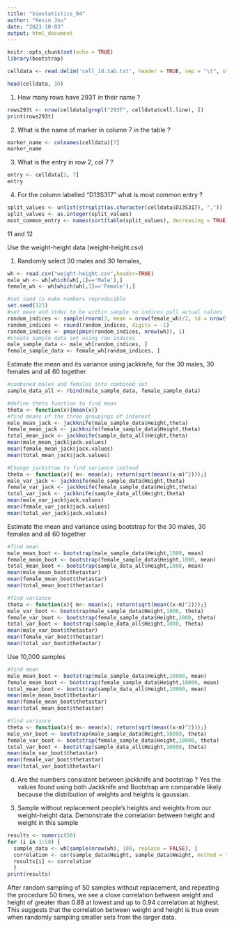 ---
title: "biostatistics_04"
author: "Kevin Jou"
date: "2023-10-03"
output: html_document
---

```{r setup, include=FALSE}
knitr::opts_chunk$set(echo = TRUE)
library(bootstrap)
```

```{r}
celldata <- read.delim('cell_id.tab.txt', header = TRUE, sep = "\t", stringsAsFactors=FALSE)
```

```{r}
head(celldata, 10)
```

1) How many rows have 293T in their name ?
```{r}
rows293t <- nrow(celldata[grepl("293T", celldata$cell.line), ])
print(rows293t)
```

2) What is the name of marker in column 7 in the table  ?
```{r}
marker_name <- colnames(celldata)[7]
marker_name
```

3) What is the entry in row 2, col 7 ?
```{r}
entry <- celldata[2, 7]
entry
```

4) For the column labelled "D13S317 " what is most common entry ?
```{r}
split_values <- unlist(strsplit(as.character(celldata$D13S317), ","))
split_values <- as.integer(split_values)
most_common_entry <- names(sort(table(split_values), decreasing = TRUE))
```

11 and 12

Use the  weight-height data (weight-height.csv)

1) Randomly select 30 males and 30 females, 
```{r}
wh <- read.csv("weight-height.csv",header=TRUE)
male_wh <- wh[which(wh[,1]=='Male'),]
female_wh <- wh[which(wh[,1]=='Female'),]
```

```{r}
#set seed to make numbers reproducible
set.seed(123)
#set mean and stdev to be within sample so indices pull actual values
random_indices <- sample(rnorm(3, mean = nrow(female_wh)/2, sd = nrow(female_wh)/6),30, replace=TRUE)
random_indices <- round(random_indices, digits = -1)
random_indices <- pmax(pmin(random_indices, nrow(wh)), 1)
#create sample data set using row indices
male_sample_data <- male_wh[random_indices, ]
female_sample_data <- female_wh[random_indices, ]
```

Estimate the mean and its variance using jackknife, for the 30 males, 30 females and all 60 together
```{r}
#combined males and females into combined set
sample_data_all <- rbind(male_sample_data, female_sample_data)

#define theta function to find mean
theta <- function(x){mean(x)}
#find means of the three groupings of interest
male_mean_jack <- jackknife(male_sample_data$Height,theta)
female_mean_jack <- jackknife(female_sample_data$Height,theta)
total_mean_jack <- jackknife(sample_data_all$Height,theta)
mean(male_mean_jack$jack.values)
mean(female_mean_jack$jack.values)
mean(total_mean_jack$jack.values)
```

```{r}
#Change jackstraw to find variance instead
theta <- function(x){ m<- mean(x); return(sqrt(mean((x-m)^2)));}
male_var_jack <- jackknife(male_sample_data$Height,theta)
female_var_jack <- jackknife(female_sample_data$Height,theta)
total_var_jack <- jackknife(sample_data_all$Height,theta)
mean(male_var_jack$jack.values)
mean(female_var_jack$jack.values)
mean(total_var_jack$jack.values)
```

Estimate the mean and variance using bootstrap for the 30 males, 30 females and all 60 together

```{r}
#find mean
male_mean_boot <- bootstrap(male_sample_data$Height,1000, mean)
female_mean_boot <- bootstrap(female_sample_data$Height,1000, mean)
total_mean_boot <- bootstrap(sample_data_all$Height,1000, mean)
mean(male_mean_boot$thetastar)
mean(female_mean_boot$thetastar)
mean(total_mean_boot$thetastar)
```

```{r}
#find variance
theta <- function(x){ m<- mean(x); return(sqrt(mean((x-m)^2)));}
male_var_boot <- bootstrap(male_sample_data$Height,1000, theta)
female_var_boot <- bootstrap(female_sample_data$Height,1000, theta)
total_var_boot <- bootstrap(sample_data_all$Height,1000, theta)
mean(male_var_boot$thetastar)
mean(female_var_boot$thetastar)
mean(total_var_boot$thetastar)

```

Use 10,000 samples

```{r}
#find mean
male_mean_boot <- bootstrap(male_sample_data$Height,10000, mean)
female_mean_boot <- bootstrap(female_sample_data$Height,10000, mean)
total_mean_boot <- bootstrap(sample_data_all$Height,10000, mean)
mean(male_mean_boot$thetastar)
mean(female_mean_boot$thetastar)
mean(total_mean_boot$thetastar)

#find variance
theta <- function(x){ m<- mean(x); return(sqrt(mean((x-m)^2)));}
male_var_boot <- bootstrap(male_sample_data$Height,10000, theta)
female_var_boot <- bootstrap(female_sample_data$Height,10000, theta)
total_var_boot <- bootstrap(sample_data_all$Height,10000, theta)
mean(male_var_boot$thetastar)
mean(female_var_boot$thetastar)
mean(total_var_boot$thetastar)
```

d) Are the numbers consistent between jackknife and bootstrap  ?
  Yes the values found using both Jackknife and Bootstrap are comparable likely because the distribution of weights and heights is gaussian.
  
3) Sample without replacement people's heights and weights from our weight-height data. Demonstrate the correlation between height and weight in this sample

```{r}
results <- numeric(50)
for (i in 1:50) {
  sample_data <- wh[sample(nrow(wh), 100, replace = FALSE), ]
  correlation <- cor(sample_data$Height, sample_data$Weight, method = "spearman")
  results[i] <- correlation
  }
print(results)
```
After random sampling of 50 samples without replacement, and repeating the procedure 50 times, we see a close correlation between weight and height of greater than 0.88 at lowest and up to 0.94 correlation at highest.  This suggests that the correlation between weight and height is true even when randomly sampling smaller sets from the larger data.

